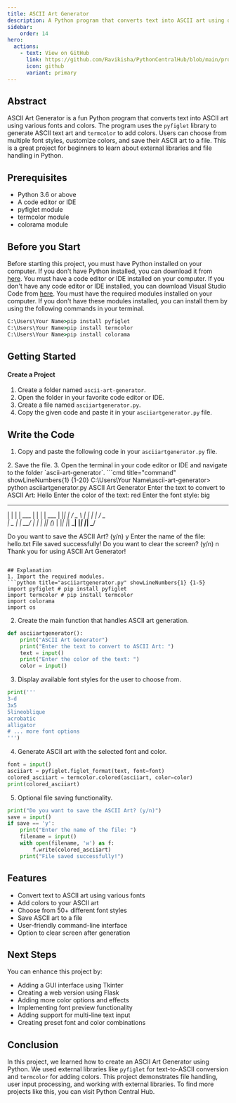 ```yaml
---
title: ASCII Art Generator
description: A Python program that converts text into ASCII art using different fonts and colors. Users can customize the style and color of their ASCII art and save it to a file.
sidebar: 
    order: 14
hero:
  actions:
    - text: View on GitHub
      link: https://github.com/Ravikisha/PythonCentralHub/blob/main/projects/beginners/asciiartgenerator.py
      icon: github
      variant: primary
---
```


## Abstract
ASCII Art Generator is a fun Python program that converts text into ASCII art using various fonts and colors. The program uses the `pyfiglet` library to generate ASCII text art and `termcolor` to add colors. Users can choose from multiple font styles, customize colors, and save their ASCII art to a file. This is a great project for beginners to learn about external libraries and file handling in Python.

## Prerequisites
- Python 3.6 or above
- A code editor or IDE
- pyfiglet module
- termcolor module
- colorama module

## Before you Start
Before starting this project, you must have Python installed on your computer. If you don't have Python installed, you can download it from [here](https://www.python.org/downloads/). You must have a code editor or IDE installed on your computer. If you don't have any code editor or IDE installed, you can download Visual Studio Code from [here](https://code.visualstudio.com/download). You must have the required modules installed on your computer. If you don't have these modules installed, you can install them by using the following commands in your terminal.

```cmd title="command" showLineNumbers{1} {1-3}
C:\Users\Your Name>pip install pyfiglet
C:\Users\Your Name>pip install termcolor
C:\Users\Your Name>pip install colorama
```

## Getting Started
#### Create a Project
1. Create a folder named `ascii-art-generator`.
2. Open the folder in your favorite code editor or IDE.
3. Create a file named `asciiartgenerator.py`.
4. Copy the given code and paste it in your `asciiartgenerator.py` file.

## Write the Code
1. Copy and paste the following code in your `asciiartgenerator.py` file.
<FileCode file="projects/beginners/asciiartgenerator.py" lang="python" title="ASCII Art Generator" />
2. Save the file.
3. Open the terminal in your code editor or IDE and navigate to the folder `ascii-art-generator`.
```cmd title="command" showLineNumbers{1} {1-20}
C:\Users\Your Name\ascii-art-generator> python asciiartgenerator.py
ASCII Art Generator
Enter the text to convert to ASCII Art: 
Hello
Enter the color of the text: 
red
Enter the font style: 
big

 _   _          _   _       
| | | |   ___  | | | |  ___ 
| |_| |  / _ \ | | | | / _ \
|  _  | |  __/ | | | || (_) |
|_| |_|  \___| |_| |_| \___/ 

Do you want to save the ASCII Art? (y/n)
y
Enter the name of the file: 
hello.txt
File saved successfully!
Do you want to clear the screen? (y/n)
n
Thank you for using ASCII Art Generator!
```

## Explanation
1. Import the required modules.
```python title="asciiartgenerator.py" showLineNumbers{1} {1-5}
import pyfiglet # pip install pyfiglet
import termcolor # pip install termcolor
import colorama
import os
```

2. Create the main function that handles ASCII art generation.
```python title="asciiartgenerator.py" showLineNumbers{1} {1-10}
def asciiartgenerator():
    print("ASCII Art Generator")
    print("Enter the text to convert to ASCII Art: ")
    text = input()
    print("Enter the color of the text: ")
    color = input()
```

3. Display available font styles for the user to choose from.
```python title="asciiartgenerator.py" showLineNumbers{1} {1-50}
print('''
3-d	
3x5	
5lineoblique
acrobatic
alligator
# ... more font options
''')
```

4. Generate ASCII art with the selected font and color.
```python title="asciiartgenerator.py" showLineNumbers{1} {1-5}
font = input()
asciiart = pyfiglet.figlet_format(text, font=font)
colored_asciiart = termcolor.colored(asciiart, color=color)
print(colored_asciiart)
```

5. Optional file saving functionality.
```python title="asciiartgenerator.py" showLineNumbers{1} {1-10}
print("Do you want to save the ASCII Art? (y/n)")
save = input()
if save == 'y':
    print("Enter the name of the file: ")
    filename = input()
    with open(filename, 'w') as f:
        f.write(colored_asciiart)
    print("File saved successfully!")
```

## Features
- Convert text to ASCII art using various fonts
- Add colors to your ASCII art
- Choose from 50+ different font styles
- Save ASCII art to a file
- User-friendly command-line interface
- Option to clear screen after generation

## Next Steps
You can enhance this project by:
- Adding a GUI interface using Tkinter
- Creating a web version using Flask
- Adding more color options and effects
- Implementing font preview functionality
- Adding support for multi-line text input
- Creating preset font and color combinations

## Conclusion
In this project, we learned how to create an ASCII Art Generator using Python. We used external libraries like `pyfiglet` for text-to-ASCII conversion and `termcolor` for adding colors. This project demonstrates file handling, user input processing, and working with external libraries. To find more projects like this, you can visit Python Central Hub.
